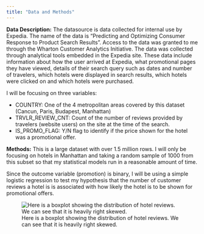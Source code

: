 ```yaml
---
title: "Data and Methods"
---
```

**Data Description:**
The datasource is data collected for internal use by Expedia. The name of the data is “Predicting and Optimizing Consumer Response to Product Search Results”. Access to the data was granted to me through the Wharton Customer Analytics Initiative. The data was collected through analytical tools embedded in the Expedia site. These data include information about how the user arrived at Expedia, what promotional pages they have viewed, details of their search query such as dates and number of travelers, which hotels were displayed in search results, which hotels were clicked on and which hotels were purchased.

I will be focusing on three variables:

* COUNTRY: One of the 4 metropolitan areas covered by this dataset (Cancun, Paris, Budapest, Manhattan)
* TRVLR_REVIEW_CNT: Count of the number of reviews provided by travelers (website users) on the site at the time of the search.
* IS_PROMO_FLAG: Y/N flag to identify if the price shown for the hotel was a promotional offer.


**Methods:**
This is a large dataset with over 1.5 million rows. I will only be focusing on hotels in Manhattan and taking a random sample of 1000 from this subset so that my statistical models run in a reasonable amount of time.  

Since the outcome variable (promotion) is binary, I will be using a simple logistic regression to test my hypothesis that the number of customer reviews a hotel is is associated with how likely the hotel is to be shown for promotional offers.  

![Here is a boxplot showing the distribution of hotel reviews. We can see that it is heavily right skewed.](/Users/angiewang/Desktop/Spring 2018/BDS522/Final Project/boxplot.png)

